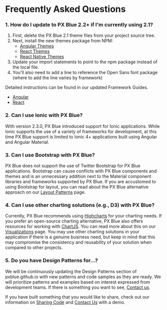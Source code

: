 # Frequently Asked Questions

### 1. How do I update to PX Blue 2.2+ if I'm currently using 2.1?

1. First, delete the PX Blue 2.1 theme files from your project source tree.
2. Next, install the new themes package from NPM:
    - [Angular Themes](https://www.npmjs.com/package/@pxblue/angular-themes)
    - [React Themes](https://www.npmjs.com/package/@pxblue/react-themes)
    - [React Native Themes](https://www.npmjs.com/package/@pxblue/react-native-themes)
3. Update your import statements to point to the npm package instead of the local file.
4. You'll also need to add a line to reference the Open Sans font package (where to add the line varies by framework)

Detailed instructions can be found in our updated Framework Guides.

-   [Angular](/development/frameworks-web/angular)
-   [React](/development/frameworks-web/react)

### 2. Can I use Ionic with PX Blue?

With version 2.3.0, PX Blue introduced support for Ionic applications. While Ionic supports the use of a variety of frameworks for development, at this time PX Blue support is limited to Ionic 4+ applications built using Angular and Angular Material.

### 3. Can I use Bootstrap with PX Blue?

PX Blue does not support the use of Twitter Bootstrap for PX Blue applications. Bootstrap can cause conflicts with PX Blue components and themes and is an unnecessary addition next to the Material component libraries and frameworks supported by PX Blue. If you are accustomed to using Bootstrap for layout, you can read about the PX Blue alternative approach on our [Layout Patterns](/patterns/layout) page.

### 4. Can I use other charting solutions (e.g., D3) with PX Blue?

Currently, PX Blue recommends using [Highcharts](http://www.highcharts.com) for your charting needs. If you prefer an open-source charting alternative, PX Blue also offers resources for working with [ChartJS](https://www.chartjs.org/). You can read more about this on our [Visualizations](/patterns/visualizations) page. You may use other charting solutions in your application if there is a genuine business need, but keep in mind that this may compromise the consistency and reusability of your solution when compared to other projects.

### 5. Do you have Design Patterns for...?

We will be continuously updating the Design Patterns section of pxblue.github.io with new patterns and code samples as they are ready. We will prioritize patterns and examples based on interest expressed from development teams. If there is something you want to see, [Contact us](/community/contactus).

If you have built something that you would like to share, check out our information on [Sharing Code](/community/sharing) and [Contact Us](/community/contactus) with a demo.
